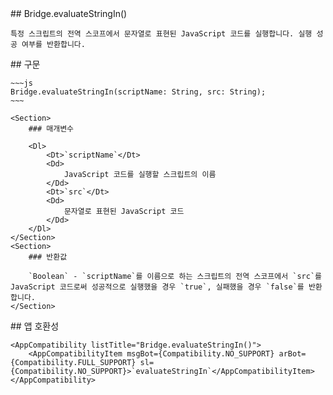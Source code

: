 
<Section>
    ## Bridge.evaluateStringIn()

    특정 스크립트의 전역 스코프에서 문자열로 표현된 JavaScript 코드를 실행합니다. 실행 성공 여부를 반환합니다.
</Section>
<Section>
    ## 구문

    ~~~js
    Bridge.evaluateStringIn(scriptName: String, src: String);
    ~~~

    <Section>
        ### 매개변수

        <Dl>
            <Dt>`scriptName`</Dt>
            <Dd>
                JavaScript 코드를 실행할 스크립트의 이름
            </Dd>
            <Dt>`src`</Dt>
            <Dd>
                문자열로 표현된 JavaScript 코드
            </Dd>
        </Dl>
    </Section>
    <Section>
        ### 반환값

        `Boolean` - `scriptName`를 이름으로 하는 스크립트의 전역 스코프에서 `src`를 JavaScript 코드로써 성공적으로 실행했을 경우 `true`, 실패했을 경우 `false`를 반환합니다.
    </Section>
</Section>
<Section>
    ## 앱 호환성

    <AppCompatibility listTitle="Bridge.evaluateStringIn()">
        <AppCompatibilityItem msgBot={Compatibility.NO_SUPPORT} arBot={Compatibility.FULL_SUPPORT} sl={Compatibility.NO_SUPPORT}>`evaluateStringIn`</AppCompatibilityItem>
    </AppCompatibility>
</Section>